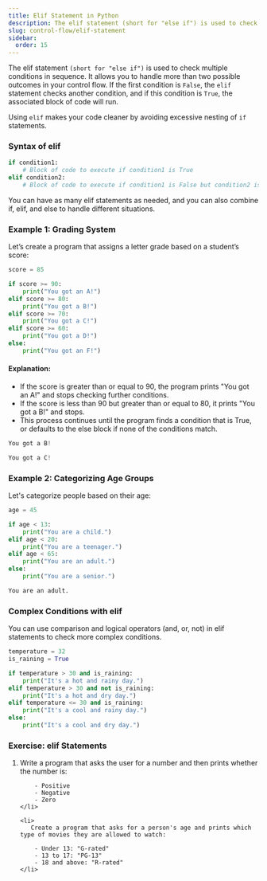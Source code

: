 ```yaml
---
title: Elif Statement in Python
description: The elif statement (short for "else if") is used to check multiple conditions in sequence. It allows you to handle more than two possible outcomes in your control flow. If the first condition is False, the elif statement checks another condition, and if this condition is True, the associated block of code will run.
slug: control-flow/elif-statement
sidebar:
  order: 15
---
```



The elif statement `(short for "else if")` is used to check multiple conditions in sequence. It allows you to handle more than two possible outcomes in your control flow. If the first condition is `False`, the `elif` statement checks another condition, and if this condition is `True`, the associated block of code will run.

Using `elif` makes your code cleaner by avoiding excessive nesting of `if` statements.

### Syntax of elif

```py title="Syntax of elif"
if condition1:
    # Block of code to execute if condition1 is True
elif condition2:
    # Block of code to execute if condition1 is False but condition2 is True
```

You can have as many elif statements as needed, and you can also combine if, elif, and else to handle different situations.

### Example 1: Grading System

Let’s create a program that assigns a letter grade based on a student’s score:

```py title="Grading System"
score = 85

if score >= 90:
    print("You got an A!")
elif score >= 80:
    print("You got a B!")
elif score >= 70:
    print("You got a C!")
elif score >= 60:
    print("You got a D!")
else:
    print("You got an F!")
```

#### Explanation:

- If the score is greater than or equal to 90, the program prints "You got an A!" and stops checking further conditions.
- If the score is less than 90 but greater than or equal to 80, it prints "You got a B!" and stops.
- This process continues until the program finds a condition that is True, or defaults to the else block if none of the conditions match.

```py title="Output for score = 85"
You got a B!
```

```py title="Output for score = 72"
You got a C!
```

### Example 2: Categorizing Age Groups

Let's categorize people based on their age:

```py title="Categorizing Age Groups"
age = 45

if age < 13:
    print("You are a child.")
elif age < 20:
    print("You are a teenager.")
elif age < 65:
    print("You are an adult.")
else:
    print("You are a senior.")
```

```py title="Output for age = 45"
You are an adult.
```

### Complex Conditions with elif

You can use comparison and logical operators (and, or, not) in elif statements to check more complex conditions.

```py title="Complex Conditions with elif"
temperature = 32
is_raining = True

if temperature > 30 and is_raining:
    print("It's a hot and rainy day.")
elif temperature > 30 and not is_raining:
    print("It's a hot and dry day.")
elif temperature <= 30 and is_raining:
    print("It's a cool and rainy day.")
else:
    print("It's a cool and dry day.")
```

### Exercise: elif Statements

<Steps>
  <ol>
    <li>
       Write a program that asks the user for a number and then prints whether the number is:

        - Positive
        - Negative
        - Zero
    </li>

    <li>
       Create a program that asks for a person's age and prints which type of movies they are allowed to watch:

        - Under 13: "G-rated"
        - 13 to 17: "PG-13"
        - 18 and above: "R-rated"
    </li>

</ol>
</Steps>
